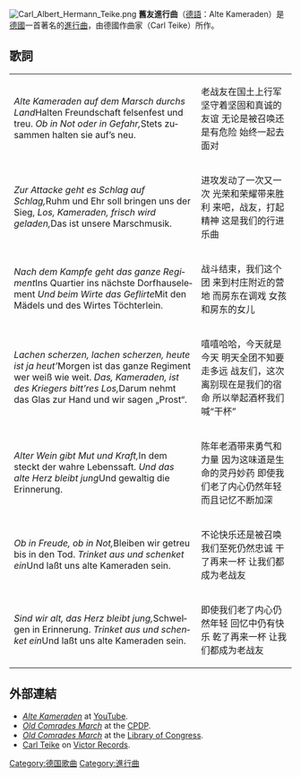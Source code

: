 [[File:Carl_Albert_Hermann_Teike.png|thumb]]  
{{Listen|type=music|filename=Anker-5387-10815.ogg|title=舊友進行曲|description=1905–10年間錄製}}
'''舊友進行曲'''（[[德語|德語]]：Alte Kameraden）是[[德國|德國]]一首著名的[[進行曲|進行曲]]，由德國作曲家{{link-en|卡爾‧泰克|Carl Teike}}（Carl Teike）所作。

== 歌詞 ==
{|
|
<poem lang="de">
''Alte Kameraden auf dem Marsch durchs Land
''Halten Freundschaft felsenfest und treu.
''Ob in Not oder in Gefahr,
''Stets zusammen halten sie auf’s neu.</poem>
|<poem>
老战友在国土上行军
坚守着坚固和真诚的友谊
无论是被召唤还是有危险
始终一起去面对</poem>
|-
|<poem lang="de">
''Zur Attacke geht es Schlag auf Schlag,
''Ruhm und Ehr soll bringen uns der Sieg,
''Los, Kameraden, frisch wird geladen,
''Das ist unsere Marschmusik.</poem>
|<poem>
进攻发动了一次又一次
光荣和荣耀带来胜利
来吧，战友，打起精神
这是我们的行进乐曲</poem>
|-
|<poem lang="de">
''Nach dem Kampfe geht das ganze Regiment
''Ins Quartier ins nächste Dorfhaus­element
''Und beim Wirte das Geflirte
''Mit den Mädels und des Wirtes Töchterlein.</poem>
|<poem>
战斗结束，我们这个团
来到村庄附近的营地
而房东在调戏
女孩和房东的女儿</poem>
|-
|<poem lang="de">
''Lachen scherzen, lachen scherzen, heute ist ja heut’
''Morgen ist das ganze Regiment wer weiß wie weit.
''Das, Kameraden, ist des Kriegers bitt’res Los,
''Darum nehmt das Glas zur Hand und wir sagen „Prost“.</poem>
|<poem>
嘻嘻哈哈，今天就是今天
明天全团不知要走多远
战友们，这次离别现在是我们的宿命
所以举起酒杯我们喊“干杯”</poem>
|-
|<poem lang="de">
''Alter Wein gibt Mut und Kraft,
''In dem steckt der wahre Lebenssaft.
''Und das alte Herz bleibt jung
''Und gewaltig die Erinnerung.</poem>
|<poem>
陈年老酒带来勇气和力量
因为这味道是生命的灵丹妙药
即使我们老了内心仍然年轻
而且记忆不断加深</poem>
|-
|<poem lang="de">
''Ob in Freude, ob in Not,
''Bleiben wir getreu bis in den Tod.
''Trinket aus und schenket ein
''Und laßt uns alte Kameraden sein.</poem>
|<poem>
不论快乐还是被召唤
我们至死仍然忠诚
干了再来一杯
让我们都成为老战友
</poem>
|-
|<poem lang="de">
''Sind wir alt, das Herz bleibt jung,
''Schwelgen in Erinnerung.
''Trinket aus und schenket ein
''Und laßt uns alte Kameraden sein.</poem>
|<poem>
即使我们老了内心仍然年轻
回忆中仍有快乐
乾了再来一杯
让我们都成为老战友
</poem>
|}

== 外部連結 ==
*[http://www.youtube.com/watch?v=b5YCIJHx1DAWill ''Alte Kameraden''] at [[YouTube|YouTube]].
*[http://cylinders.library.ucsb.edu/search.php?queryType=@attr+1%3D1016+&query=Old+Comrades ''Old Comrades March''] {{Wayback|url=http://cylinders.library.ucsb.edu/search.php?queryType=@attr+1%3D1016+&query=Old+Comrades |date=20160304001414 }} at the [[Cylinder_Preservation_and_Digitization_Project|CPDP]].
*[http://www.loc.gov/jukebox/recordings/detail/id/1143 ''Old Comrades March''] {{Wayback|url=http://www.loc.gov/jukebox/recordings/detail/id/1143 |date=20170731195624 }} at the [[Library_of_Congress|Library of Congress]]. 
*[http://victor.library.ucsb.edu/index.php/talent/detail/46083/Teike_Carl_composer Carl Teike] {{Wayback|url=http://victor.library.ucsb.edu/index.php/talent/detail/46083/Teike_Carl_composer |date=20180526215356 }} on [[Victor_Records|Victor Records]].


{{song-stub}}

[[Category:德国歌曲|Category:德国歌曲]]
[[Category:進行曲|Category:進行曲]]